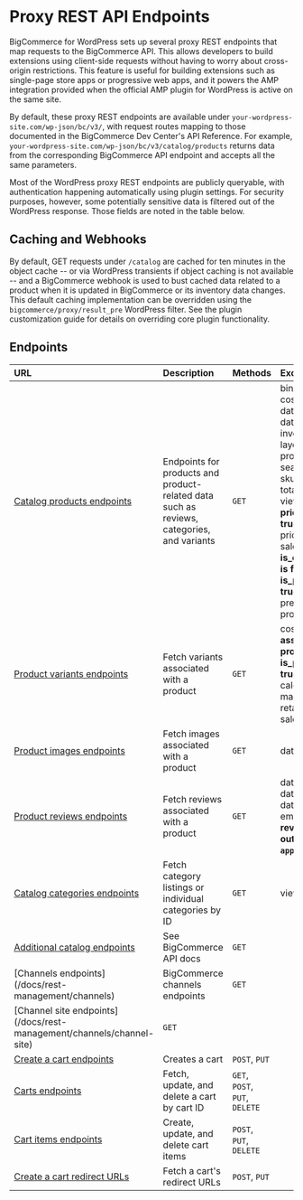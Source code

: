 # Proxy REST API Endpoints

BigCommerce for WordPress sets up several proxy REST endpoints that map requests to the BigCommerce API. This allows developers to build extensions using client-side requests without having to worry about cross-origin restrictions. This feature is useful for building extensions such as single-page store apps or progressive web apps, and it powers the AMP integration provided when the official AMP plugin for WordPress is active on the same site.

By default, these proxy REST endpoints are available under `your-wordpress-site.com/wp-json/bc/v3/`, with request routes mapping to those documented in the BigCommerce Dev Center's API Reference. For example, `your-wordpress-site.com/wp-json/bc/v3/catalog/products` returns data from the corresponding BigCommerce API endpoint and accepts all the same parameters.

Most of the WordPress proxy REST endpoints are publicly queryable, with authentication happening automatically using plugin settings. For security purposes, however, some potentially sensitive data is filtered out of the WordPress response. Those fields are noted in the table below.

## Caching and Webhooks

By default, GET requests under `/catalog` are cached for ten minutes in the object cache -- or via WordPress transients if object caching is not available -- and a BigCommerce webhook is used to bust cached data related to a product when it is updated in BigCommerce or its inventory data changes. This default caching implementation can be overridden using the `bigcommerce/proxy/result_pre` WordPress filter. See the plugin customization guide for details on overriding core plugin functionality.

## Endpoints

|URL|Description|Methods|Excluded Fields
|:-|:-|:-|:-|
|[Catalog products endpoints](/docs/rest-catalog/products)|Endpoints for products and product-related data such as reviews, categories, and variants|`GET`|bin_picking_number, cost_price, date_created, date_modified, inventory_tracking, layout_file, product_tax_code, search_keywords, sku_id, tax_class_id, total_sold, view_count; **If price_id_hidden is true**: map_price, price, retail_price, sale_price; **If is_condition_shown is false**: condition; **If is_preorder_only is true**: preorder_message, prorder_release_date
|[Product variants endpoints](/docs/rest-catalog/product-variants)|Fetch variants associated with a product|`GET`|cost_price, sku_id; **If associated product's is_price_hidden is true**: calculated_price, map_price, price, retail_price, sale_price
|[Product images endpoints](/docs/rest-catalog/products/images)|Fetch images associated with a product|`GET`|date_modified
|[Product reviews endpoints](/docs/rest-catalog/products/reviews)|Fetch reviews associated with a product|`GET`|date_created, date_modified, date_reviewed, email, status (**note: reviews are filtered out if status is not `approved`**)
|[Catalog categories endpoints](/docs/rest-catalog/categories)|Fetch category listings or individual categories by ID|`GET`|views
|[Additional catalog endpoints](/docs/rest-catalog/categories/images)| See BigCommerce API docs |`GET`
|[Channels endpoints] (/docs/rest-management/channels)|BigCommerce channels endpoints|`GET`
|[Channel site endpoints] (/docs/rest-management/channels/channel-site)|`GET`|
|[Create a cart endpoints](/docs/rest-storefront/carts#create-a-cart)|Creates a cart|`POST`, `PUT`
|[Carts endpoints](/docs/rest-storefront/carts)|Fetch, update, and delete a cart by cart ID|`GET`, `POST`, `PUT`, `DELETE`|
|[Cart items endpoints](/docs/rest-storefront/carts/cart-items)|Create, update, and delete cart items|`POST`, `PUT`, `DELETE`|
|[Create a cart redirect URLs](/docs/rest-management/carts/redirects)|Fetch a cart's redirect URLs|`POST`, `PUT`|
